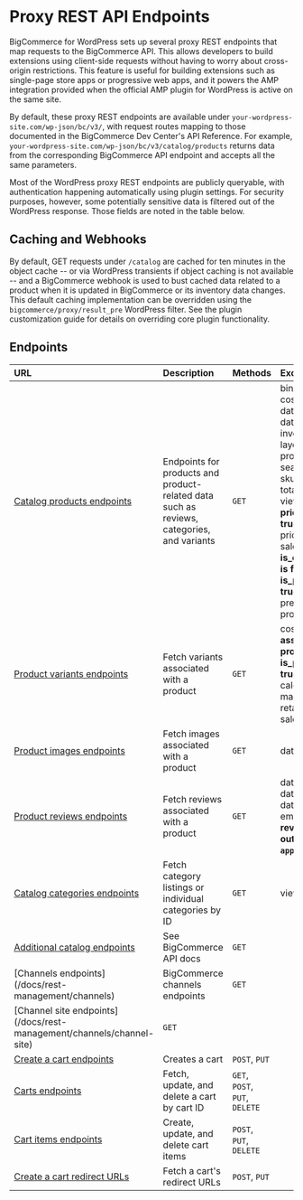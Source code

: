 # Proxy REST API Endpoints

BigCommerce for WordPress sets up several proxy REST endpoints that map requests to the BigCommerce API. This allows developers to build extensions using client-side requests without having to worry about cross-origin restrictions. This feature is useful for building extensions such as single-page store apps or progressive web apps, and it powers the AMP integration provided when the official AMP plugin for WordPress is active on the same site.

By default, these proxy REST endpoints are available under `your-wordpress-site.com/wp-json/bc/v3/`, with request routes mapping to those documented in the BigCommerce Dev Center's API Reference. For example, `your-wordpress-site.com/wp-json/bc/v3/catalog/products` returns data from the corresponding BigCommerce API endpoint and accepts all the same parameters.

Most of the WordPress proxy REST endpoints are publicly queryable, with authentication happening automatically using plugin settings. For security purposes, however, some potentially sensitive data is filtered out of the WordPress response. Those fields are noted in the table below.

## Caching and Webhooks

By default, GET requests under `/catalog` are cached for ten minutes in the object cache -- or via WordPress transients if object caching is not available -- and a BigCommerce webhook is used to bust cached data related to a product when it is updated in BigCommerce or its inventory data changes. This default caching implementation can be overridden using the `bigcommerce/proxy/result_pre` WordPress filter. See the plugin customization guide for details on overriding core plugin functionality.

## Endpoints

|URL|Description|Methods|Excluded Fields
|:-|:-|:-|:-|
|[Catalog products endpoints](/docs/rest-catalog/products)|Endpoints for products and product-related data such as reviews, categories, and variants|`GET`|bin_picking_number, cost_price, date_created, date_modified, inventory_tracking, layout_file, product_tax_code, search_keywords, sku_id, tax_class_id, total_sold, view_count; **If price_id_hidden is true**: map_price, price, retail_price, sale_price; **If is_condition_shown is false**: condition; **If is_preorder_only is true**: preorder_message, prorder_release_date
|[Product variants endpoints](/docs/rest-catalog/product-variants)|Fetch variants associated with a product|`GET`|cost_price, sku_id; **If associated product's is_price_hidden is true**: calculated_price, map_price, price, retail_price, sale_price
|[Product images endpoints](/docs/rest-catalog/products/images)|Fetch images associated with a product|`GET`|date_modified
|[Product reviews endpoints](/docs/rest-catalog/products/reviews)|Fetch reviews associated with a product|`GET`|date_created, date_modified, date_reviewed, email, status (**note: reviews are filtered out if status is not `approved`**)
|[Catalog categories endpoints](/docs/rest-catalog/categories)|Fetch category listings or individual categories by ID|`GET`|views
|[Additional catalog endpoints](/docs/rest-catalog/categories/images)| See BigCommerce API docs |`GET`
|[Channels endpoints] (/docs/rest-management/channels)|BigCommerce channels endpoints|`GET`
|[Channel site endpoints] (/docs/rest-management/channels/channel-site)|`GET`|
|[Create a cart endpoints](/docs/rest-storefront/carts#create-a-cart)|Creates a cart|`POST`, `PUT`
|[Carts endpoints](/docs/rest-storefront/carts)|Fetch, update, and delete a cart by cart ID|`GET`, `POST`, `PUT`, `DELETE`|
|[Cart items endpoints](/docs/rest-storefront/carts/cart-items)|Create, update, and delete cart items|`POST`, `PUT`, `DELETE`|
|[Create a cart redirect URLs](/docs/rest-management/carts/redirects)|Fetch a cart's redirect URLs|`POST`, `PUT`|
